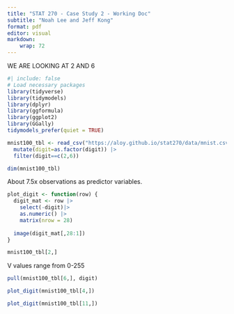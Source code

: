 ```yaml
---
title: "STAT 270 - Case Study 2 - Working Doc"
subtitle: "Noah Lee and Jeff Kong"
format: pdf
editor: visual
markdown: 
    wrap: 72
---
```


WE ARE LOOKING AT 2 AND 6

```r
#| include: false
# Load necessary packages
library(tidyverse)
library(tidymodels)
library(dplyr)
library(ggformula)
library(ggplot2) 
library(GGally)
tidymodels_prefer(quiet = TRUE) 
```

```r
mnist100_tbl <- read_csv("https://aloy.github.io/stat270/data/mnist.csv.gz", show_col_types = FALSE) |>
  mutate(digit=as.factor(digit)) |>
  filter(digit==c(2,6))

dim(mnist100_tbl)
```
About 7.5x observations as predictor variables.

```r
plot_digit <- function(row) {
  digit_mat <- row |>
    select(-digit)|>
    as.numeric() |>
    matrix(nrow = 28)
  
  image(digit_mat[,28:1])
}
```

```r
mnist100_tbl[2,]
```
V values range from 0-255

```r
pull(mnist100_tbl[6,], digit)
```

```r
plot_digit(mnist100_tbl[4,])
```


```r
plot_digit(mnist100_tbl[11,])
```






